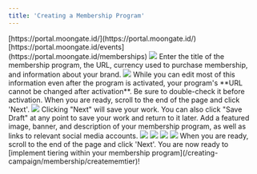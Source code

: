 ```yaml
---
title: 'Creating a Membership Program'
---
```

<Steps>
    <Step title="Sign into the Moongate Merchant Portal.">
        [https://portal.moongate.id/](https://portal.moongate.id/)
    </Step>
    <Step title="Navigate to the 'Memberships' tab and click 'Create'">
        [https://portal.moongate.id/events](https://portal.moongate.id/memberships)
        <img src="/images/creating-campaign/membership/creating program/Create Button Location.png"/>
    </Step>    
    <Step title="Add basic membership program information">
        Enter the title of the membership program, the URL, currency used to purchase membership, and information about your brand.
        <img src="/images/creating-campaign/membership/creating program/Basic Membership Info.webp"/>
        <Warning>
            While you can edit most of this information even after the program is activated, your program's **URL cannot be changed after activation**. Be sure to double-check it before activation.
        </Warning>
        When you are ready, scroll to the end of the page and click 'Next'.
        <img src="/images/creating-campaign/membership/creating program/Next.gif"/>
        <Tip>
            Clicking "Next" will save your work. You can also click "Save Draft" at any point to save your work and return to it later.
        </Tip>
    </Step>
    <Step title="Add membership program images, description, and links">
        Add a featured image, banner, and description of your membership program, as well as links to relevant social media accounts.
        <img src="/images/creating-campaign/membership/creating program/Add Membership Details.webp"/>
        <Tabs>
            <Tab title="Featured Image">
                <img src="/images/creating-campaign/membership/creating program/Featured Image Location.webp"/>
            </Tab>
            <Tab title="Membership Program Descriptor">
                <img src="/images/creating-campaign/membership/creating program/Description Location.webp"/>
            </Tab>
            <Tab title="Socials/Website Links">
                <img src="/images/creating-campaign/membership/creating program/Social Links.webp"/>
            </Tab>
        </Tabs>
        When you are ready, scroll to the end of the page and click 'Next'. You are now ready to [implement tiering within your membership program](/creating-campaign/membership/creatememtier)!
    </Step>
</Steps>